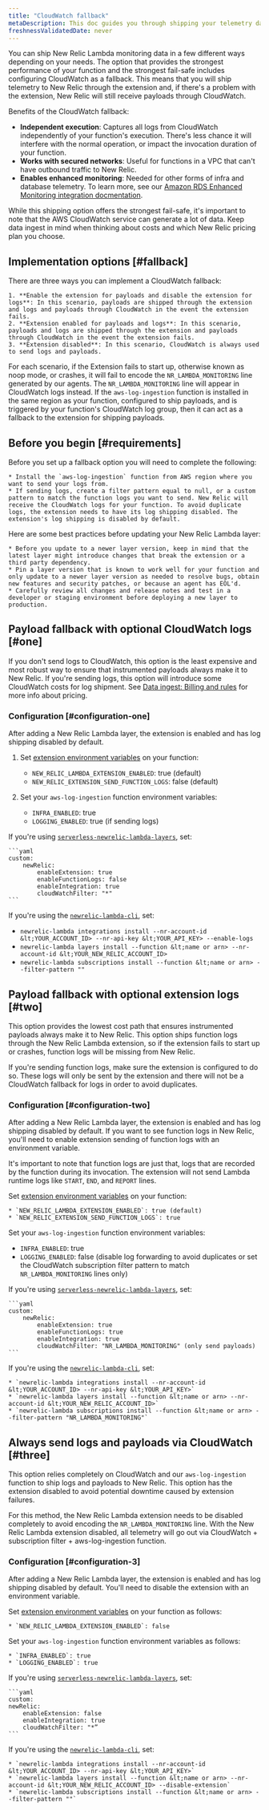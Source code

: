 ```yaml
---
title: "CloudWatch fallback"
metaDescription: This doc guides you through shipping your telemetry data with Cloudwatch as a fail-safe option.
freshnessValidatedDate: never
---
```


You can ship New Relic Lambda monitoring data in a few different ways depending on your needs. The option that provides the strongest performance of your function and the strongest fail-safe includes configuring CloudWatch as a fallback. This means that you will ship telemetry to New Relic through the extension and, if there's a problem with the extension, New Relic will still receive payloads through CloudWatch.

Benefits of the CloudWatch fallback:

* **Independent execution**: Captures all logs from CloudWatch independently of your function's execution. There's less chance it will interfere with the normal operation, or impact the invocation duration of your function.
* **Works with secured networks**: Useful for functions in a VPC that can't have outbound traffic to New Relic.
* **Enables enhanced monitoring**:  Needed for other forms of infra and database telemetry. To learn more, see our [Amazon RDS Enhanced Monitoring integration docmentation](/docs/infrastructure/amazon-integrations/aws-integrations-list/aws-rds-enhanced-monitoring-integration/).

While this shipping option offers the strongest fail-safe, it's important to note that the AWS CloudWatch service can generate a lot of data. Keep data ingest in mind when thinking about costs and which New Relic pricing plan you choose. 

## Implementation options [#fallback]

There are three ways you can implement a CloudWatch fallback:

    1. **Enable the extension for payloads and disable the extension for logs**: In this scenario, payloads are shipped through the extension and logs and payloads through CloudWatch in the event the extension fails.
    2. **Extension enabled for payloads and logs**: In this scenario, payloads and logs are shipped through the extension and payloads through CloudWatch in the event the extension fails. 
    3. **Extension disabled**: In this scenario, CloudWatch is always used to send logs and payloads.

For each scenario, if the Extension fails to start up, otherwise known as noop mode, or crashes, it will fail to encode the `NR_LAMBDA_MONITORING` line generated by our agents. The `NR_LAMBDA_MONITORING` line will appear in CloudWatch logs instead. If the `aws-log-ingestion` function is installed in the same region as your function, configured to ship payloads, and is triggered by your function's CloudWatch log group, then it can act as a fallback to the extension for shipping payloads.

## Before you begin  [#requirements]

Before you set up a fallback option you will need to complete the following:

    * Install the `aws-log-ingestion` function from AWS region where you want to send your logs from.
    * If sending logs, create a filter pattern equal to null, or a custom pattern to match the function logs you want to send. New Relic will receive the CloudWatch logs for your function. To avoid duplicate logs, the extension needs to have its log shipping disabled. The extension's log shipping is disabled by default.

Here are some best practices before updating your New Relic Lambda layer:

    * Before you update to a newer layer version, keep in mind that the latest layer might introduce changes that break the extension or a third party dependency.
    * Pin a layer version that is known to work well for your function and only update to a newer layer version as needed to resolve bugs, obtain new features and security patches, or because an agent has EOL'd.
    * Carefully review all changes and release notes and test in a developer or staging environment before deploying a new layer to production.

## Payload fallback with optional CloudWatch logs [#one]

If you don't send logs to CloudWatch, this option is the least expensive and most robust way to ensure that instrumented payloads always make it to New Relic. If you're sending logs, this option will introduce some CloudWatch costs for log shipment. See [Data ingest: Billing and rules](/docs/accounts/accounts-billing/new-relic-one-pricing-billing/data-ingest-billing/) for more info about pricing.

### Configuration [#configuration-one]

After adding a New Relic Lambda layer, the extension is enabled and has log shipping disabled by default.

1. Set [extension environment variables](https://github.com/newrelic/newrelic-lambda-extension/blob/main/config/config.go) on your function:

    * `NEW_RELIC_LAMBDA_EXTENSION_ENABLED`: true (default)
    * `NEW_RELIC_EXTENSION_SEND_FUNCTION_LOGS`: false (default)

2. Set your `aws-log-ingestion` function environment variables:

    * `INFRA_ENABLED`: true
    * `LOGGING_ENABLED`: true (if sending logs)

If you're using [`serverless-newrelic-lambda-layers`](https://github.com/newrelic/serverless-newrelic-lambda-layers), set:

    ```yaml
    custom:
        newRelic:
            enableExtension: true
            enableFunctionLogs: false
            enableIntegration: true
            cloudWatchFilter: "*"
    ```

If you're using the [`newrelic-lambda-cli`](https://github.com/newrelic/newrelic-lambda-cli), set:

* `newrelic-lambda integrations install --nr-account-id &lt;YOUR_ACCOUNT_ID> --nr-api-key &lt;YOUR_API_KEY> --enable-logs`
* `newrelic-lambda layers install --function &lt;name or arn> --nr-account-id &lt;YOUR_NEW_RELIC_ACCOUNT_ID>`
* `newrelic-lambda subscriptions install --function &lt;name or arn> --filter-pattern ""`



## Payload fallback with optional extension logs [#two]

This option provides the lowest cost path that ensures instrumented payloads always make it to New Relic. This option ships function logs through the New Relic Lambda extension, so if the extension fails to start up or crashes, function logs will be missing from New Relic.

If you're sending function logs, make sure the extension is configured to do so. These logs will only be sent by the extension and there will not be a CloudWatch fallback for logs in order to avoid duplicates.

### Configuration [#configuration-two]

After adding a New Relic Lambda layer, the extension is enabled and has log shipping disabled by default. If you want to see function logs in New Relic, you'll need to enable extension sending of function logs with an environment variable.

It's important to note that function logs are just that, logs that are recorded by the function during its invocation. The extension will not send Lambda runtime logs like `START`, `END`, and `REPORT` lines.

Set [extension environment variables](https://github.com/newrelic/newrelic-lambda-extension/blob/main/config/config.go) on your function:

    * `NEW_RELIC_LAMBDA_EXTENSION_ENABLED`: true (default)
    * `NEW_RELIC_EXTENSION_SEND_FUNCTION_LOGS`: true

Set your `aws-log-ingestion` function environment variables:

* `INFRA_ENABLED`: true
* `LOGGING_ENABLED`: false (disable log forwarding to avoid duplicates or set the CloudWatch subscription filter pattern to match `NR_LAMBDA_MONITORING` lines only)

If you're using [`serverless-newrelic-lambda-layers`](https://github.com/newrelic/serverless-newrelic-lambda-layers), set:

    ```yaml
    custom:
        newRelic:
            enableExtension: true
            enableFunctionLogs: true
            enableIntegration: true
            cloudWatchFilter: "NR_LAMBDA_MONITORING" (only send payloads)
    ```

If you're using the [`newrelic-lambda-cli`](https://github.com/newrelic/newrelic-lambda-cli), set: 

    * `newrelic-lambda integrations install --nr-account-id &lt;YOUR_ACCOUNT_ID> --nr-api-key &lt;YOUR_API_KEY>`
    * `newrelic-lambda layers install --function &lt;name or arn> --nr-account-id &lt;YOUR_NEW_RELIC_ACCOUNT_ID>`
    * `newrelic-lambda subscriptions install --function &lt;name or arn> --filter-pattern "NR_LAMBDA_MONITORING"`


## Always send logs and payloads via CloudWatch [#three]

This option relies completely on CloudWatch and our `aws-log-ingestion` function to ship logs and payloads to New Relic. This option has the extension disabled to avoid potential downtime caused by extension failures.

For this method, the New Relic Lambda extension needs to be disabled completely to avoid encoding the `NR_LAMBDA_MONITORING` line. With the New Relic Lambda extension disabled, all telemetry will go out via CloudWatch + subscription filter + aws-log-ingestion function.

### Configuration [#configuration-3]

After adding a New Relic Lambda layer, the extension is enabled and has log shipping disabled by default. You'll need to disable the extension with an environment variable.

Set [extension environment variables](https://github.com/newrelic/newrelic-lambda-extension/blob/main/config/config.go) on your function as follows:

    * `NEW_RELIC_LAMBDA_EXTENSION_ENABLED`: false

Set your `aws-log-ingestion` function environment variables as follows:

    * `INFRA_ENABLED`: true
    * `LOGGING_ENABLED`: true

If you're using [`serverless-newrelic-lambda-layers`](https://github.com/newrelic/serverless-newrelic-lambda-layers), set:

    ```yaml
    custom:
    newRelic:
        enableExtension: false
        enableIntegration: true
        cloudWatchFilter: "*”
    ```

If you're using the [`newrelic-lambda-cli`](https://github.com/newrelic/newrelic-lambda-cli), set: 

    * `newrelic-lambda integrations install --nr-account-id &lt;YOUR_ACCOUNT_ID> --nr-api-key &lt;YOUR_API_KEY>`
    * `newrelic-lambda layers install --function &lt;name or arn> --nr-account-id &lt;YOUR_NEW_RELIC_ACCOUNT_ID> --disable-extension`
    * `newrelic-lambda subscriptions install --function &lt;name or arn> --filter-pattern ""`

